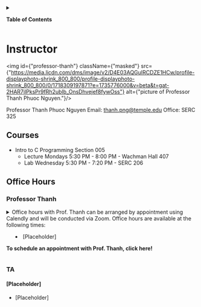 
<div id={"mobile-toc"} style={{display:"flex", justifyContent:"center", alignContent:"center"}}>
<details style={{width:"75%"}}>
<summary>
<div style={{textAlign:"center"}}>

**Table of Contents**

</div>
</summary>
<left>
<TOCInline toc={toc}/>
</left>

</details>
</div>

<div className={"container"} >
<div className={"row"}>
<div className={"syllabus-content col"}>


<div  className={"container"}>
<div className={"row"}>
<div className={"col col--4"}>


# Instructor

<img id={"professor-thanh"} className={"masked"} src={"https://media.licdn.com/dms/image/v2/D4E03AQGuIRCDZE1HCw/profile-displayphoto-shrink_800_800/profile-displayphoto-shrink_800_800/0/1718309197871?e=1735776000&v=beta&t=gat-2HAR7jlPksPr9fRh2ubIb_OnsDhvejef8fywOss"} alt={"picture of Professor Thanh Phuoc Nguyen."}/>

Professor Thanh Phuoc Nguyen
Email:
thanh.png@temple.edu
Office: SERC 325

</div>

<div className={"col col--8"}>

## Courses
- Intro to C Programming Section 005
    - Lecture Mondays 5:30 PM - 8:00 PM - Wachman Hall 407
    - Lab Wednesday 5:30 PM - 7:20 PM - SERC 206

</div>
</div>

</div>

## Office Hours 

### Professor Thanh

<details>
<summary>
Office hours with Prof. Thanh can be arranged by appointment using Calendly and will be conducted via Zoom. Office hours are available at the following times:

- [Placeholder]

[//]: # (- Friday, 12:15-1:30 PM Online or in Person **SERC 325**)

**To schedule an appointment with Prof. Thanh, click here!**


</summary>

If the scheduling widget doesn't appear use the following Calendly link: https://calendly.com/thanh-phuoc-nguyen/office-hours

<>
{docusaurusConfig.customFields.is_pdf ? <></> : <InlineWidget url="https://calendly.com/thanh-phuoc-nguyen/office-hours" />}
</>


</details>

### TA 

#### [Placeholder]

- [Placeholder]

</div>
</div>

</div>
